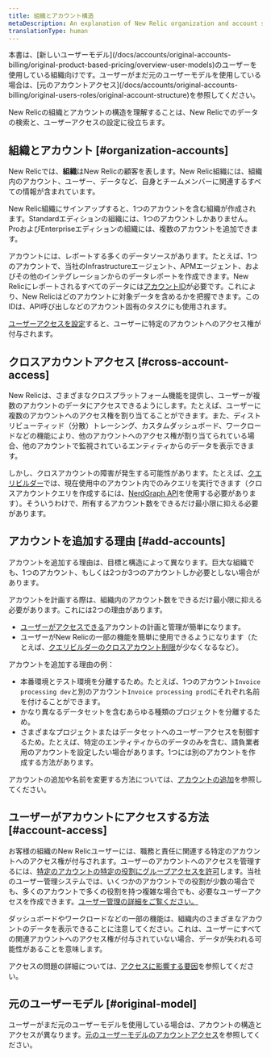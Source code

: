 ```yaml
---
title: 組織とアカウント構造
metaDescription: An explanation of New Relic organization and account structure.
translationType: human
---
```


<Callout variant="tip">
  本書は、[新しいユーザーモデル](/docs/accounts/original-accounts-billing/original-product-based-pricing/overview-user-models)のユーザーを使用している組織向けです。ユーザーがまだ元のユーザーモデルを使用している場合は、[元のアカウントアクセス](/docs/accounts/original-accounts-billing/original-users-roles/original-account-structure)を参照してください。
</Callout>

New Relicの組織とアカウントの構造を理解することは、New Relicでのデータの検索と、ユーザーアクセスの設定に役立ちます。

## 組織とアカウント [#organization-accounts]

New Relicでは、**組織**はNew Relicの顧客を表します。New Relic組織には、組織内のアカウント、ユーザー、データなど、自身とチームメンバーに関連するすべての情報が含まれています。

New Relic組織にサインアップすると、1つのアカウントを含む組織が作成されます。Standardエディションの組織には、1つのアカウントしかありません。ProおよびEnterpriseエディションの組織には、複数のアカウントを追加できます。

アカウントには、レポートする多くのデータソースがあります。たとえば、1つのアカウントで、当社のInfrastructureエージェント、APMエージェント、およびその他のインテグレーションからのデータレポートを作成できます。New Relicにレポートされるすべてのデータには[アカウントID](/docs/accounts/accounts-billing/account-structure/account-id)が必要です。これにより、New Relicはどのアカウントに対象データを含めるかを把握できます。このIDは、API呼び出しなどのアカウント固有のタスクにも使用されます。

[ユーザーアクセスを設定](#account-access)すると、ユーザーに特定のアカウントへのアクセス権が付与されます。

## クロスアカウントアクセス [#cross-account-access]

New Relicは、さまざまなクロスプラットフォーム機能を提供し、ユーザーが複数のアカウントのデータにアクセスできるようにします。たとえば、ユーザーに複数のアカウントへのアクセス権を割り当てることができます。また、ディストリビューティッド（分散）トレーシング、カスタムダッシュボード、ワークロードなどの機能により、他のアカウントへのアクセス権が割り当てられている場合、他のアカウントで監視されているエンティティからのデータを表示できます。

しかし、クロスアカウントの障害が発生する可能性があります。たとえば、[クエリビルダー](/docs/query-your-data/explore-query-data/query-builder/introduction-query-builder)では、現在使用中のアカウント内でのみクエリを実行できます（クロスアカウントクエリを作成するには、[NerdGraph API](/docs/apis/nerdgraph/examples/nerdgraph-nrql-tutorial)を使用する必要があります）。そういうわけで、所有するアカウント数をできるだけ最小限に抑える必要があります。

## アカウントを追加する理由 [#add-accounts]

アカウントを追加する理由は、目標と構造によって異なります。巨大な組織でも、1つのアカウント、もしくは2つか3つのアカウントしか必要としない場合があります。

アカウントを計画する際は、組織内のアカウント数をできるだけ最小限に抑える必要があります。これには2つの理由があります。

* [ユーザーがアクセスできる](#account-access)アカウントの計画と管理が簡単になります。
* ユーザーがNew Relicの一部の機能を簡単に使用できるようになります（たとえば、[クエリビルダーのクロスアカウント制限](#cross-account-access)が少なくなるなど）。

アカウントを追加する理由の例：

* 本番環境とテスト環境を分離するため。たとえば、1つのアカウント`Invoice processing dev`と別のアカウント`Invoice processing prod`にそれぞれ名前を付けることができます。
* かなり異なるデータセットを含むあらゆる種類のプロジェクトを分離するため。
* さまざまなプロジェクトまたはデータセットへのユーザーアクセスを制御するため。たとえば、特定のエンティティからのデータのみを含む、請負業者用のアカウントを設定したい場合があります。1つには別のアカウントを作成する方法があります。

アカウントの追加や名前を変更する方法については、[アカウントの追加](/docs/accounts/accounts-billing/account-structure/add-accounts)を参照してください。

## ユーザーがアカウントにアクセスする方法 [#account-access]

お客様の組織のNew Relicユーザーには、職務と責任に関連する特定のアカウントへのアクセス権が付与されます。ユーザーのアカウントへのアクセスを管理するには、[特定のアカウントの特定の役割にグループアクセスを許可](/docs/accounts/accounts-billing/new-relic-one-user-management/user-management-concepts#understand-concepts)します。当社のユーザー管理システムでは、いくつかのアカウントでの役割が少数の場合でも、多くのアカウントで多くの役割を持つ複雑な場合でも、必要なユーザーアクセスを作成できます。[ユーザー管理の詳細をご覧ください。](/docs/accounts/accounts-billing/new-relic-one-user-management)

ダッシュボードやワークロードなどの一部の機能は、組織内のさまざまなアカウントのデータを表示できることに注意してください。これは、ユーザーにすべての関連アカウントへのアクセス権が付与されていない場合、データが失われる可能性があることを意味します。

アクセスの問題の詳細については、[アクセスに影響する要因](/docs/accounts/accounts-billing/account-structure/factors-affecting-access-features-data/)を参照してください。

## 元のユーザーモデル [#original-model]

ユーザーがまだ元のユーザーモデルを使用している場合は、アカウントの構造とアクセスが異なります。[元のユーザーモデルのアカウントアクセス](/docs/accounts/original-accounts-billing/original-users-roles/original-account-structure)を参照してください。